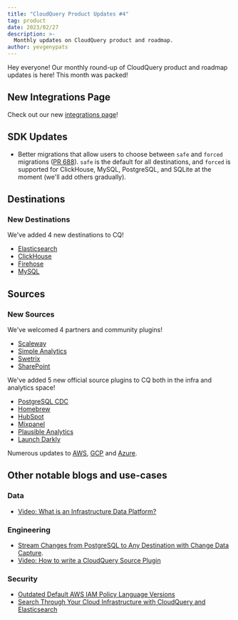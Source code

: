 ```yaml
---
title: "CloudQuery Product Updates #4"
tag: product
date: 2023/02/27
description: >-
  Monthly updates on CloudQuery product and roadmap.
author: yevgenypats
---
```



<BlogHeader/>

Hey everyone! Our monthly round-up of CloudQuery product and roadmap updates is here! This month was packed!

## New Integrations Page

Check out our new [integrations page](https://www.cloudquery.io/integrations)!

## SDK Updates

- Better migrations that allow users to choose between `safe` and `forced` migrations ([PR 688](https://github.com/cloudquery/plugin-sdk/pull/688)). `safe` is the default for all destinations, and `forced` is supported for ClickHouse, MySQL, PostgreSQL, and SQLite at the moment (we'll add others gradually).

## Destinations

### New Destinations

We've added 4 new destinations to CQ!

* [Elasticsearch](/docs/plugins/destinations/elasticsearch/overview)
* [ClickHouse](/docs/plugins/destinations/clickhouse/overview)
* [Firehose](/docs/plugins/destinations/firehose/overview)
* [MySQL](/docs/plugins/destinations/mysql/overview)

## Sources

### New Sources

We've welcomed 4 partners and community plugins!

- [Scaleway](https://www.cloudquery.io/docs/plugins/sources/overview#partners)
- [Simple Analytics](https://www.cloudquery.io/docs/plugins/sources/overview#partners)
- [Swetrix](https://www.cloudquery.io/docs/plugins/sources/overview#partners)
- [SharePoint](https://www.cloudquery.io/docs/plugins/sources/overview#community-plugins)

We've added 5 new official source plugins to CQ both in the infra and analytics space!

* [PostgreSQL CDC](/docs/plugins/sources/postgresql/overview)
* [Homebrew](/docs/plugins/sources/homebrew/overview)
* [HubSpot](/docs/plugins/sources/hubspot/overview)
* [Mixpanel](/docs/plugins/sources/mixpanel/overview)
* [Plausible Analytics](/docs/plugins/sources/plausible/overview)
* [Launch Darkly](/docs/plugins/sources/launchdarkly/overview)

Numerous updates to [AWS](https://github.com/cloudquery/cloudquery/blob/main/plugins/source/aws/CHANGELOG.md), [GCP](https://github.com/cloudquery/cloudquery/blob/main/plugins/source/gcp/CHANGELOG.md) and [Azure](https://github.com/cloudquery/cloudquery/blob/main/plugins/source/azure/CHANGELOG.md).

## Other notable blogs and use-cases

### Data

- [Video: What is an Infrastructure Data Platform?](https://www.youtube.com/watch?v=X9rXN4CdCrU)

### Engineering

- [Stream Changes from PostgreSQL to Any Destination with Change Data Capture](/blog/postgres-cdc-to-any-destination).
- [Video: How to write a CloudQuery Source Plugin](https://www.youtube.com/watch?v=3Ka_Ob8E6P8)

### Security

- [Outdated Default AWS IAM Policy Language Versions](/blog/outdated-aws-iam-policy-language)
- [Search Through Your Cloud Infrastructure with CloudQuery and Elasticsearch](/blog/search-through-cloud-infrastructure-with-elasticsearch)
